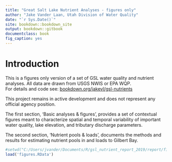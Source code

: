 ```yaml
--- 
title: "Great Salt Lake Nutrient Analyses - figures only"
author: "Jake Vander Laan, Utah Division of Water Quality"
date: "`r Sys.Date()`"
site: bookdown::bookdown_site
output: bookdown::gitbook
documentclass: book
fig_caption: yes
---
```


# Introduction {-}
This is a figures only version of a set of GSL water quality and nutrient analyses. All data are drawn from USGS NWIS or EPA WQP.  
For details and code see: [bookdown.org/jakevl/gsl-nutrients](https://bookdown.org/jakevl/gsl-nutrients){target="_blank"}  

This project remains in active development and does not represent any official agency position.  

The first section, 'Basic analyses & figures', provides a set of contextual figures meant to characterize spatial and temporal variability of important water quality, 
lake elevation, and tributary discharge parameters.  

The second section, 'Nutrient pools & loads', documents the methods and results for estimating nutrient pools in and loads to Gilbert Bay.

```r
#setwd("C:/Users/jvander/Documents/R/gsl_nutrient_report_2019/report/figures-only")
load('figures.RData')
```

